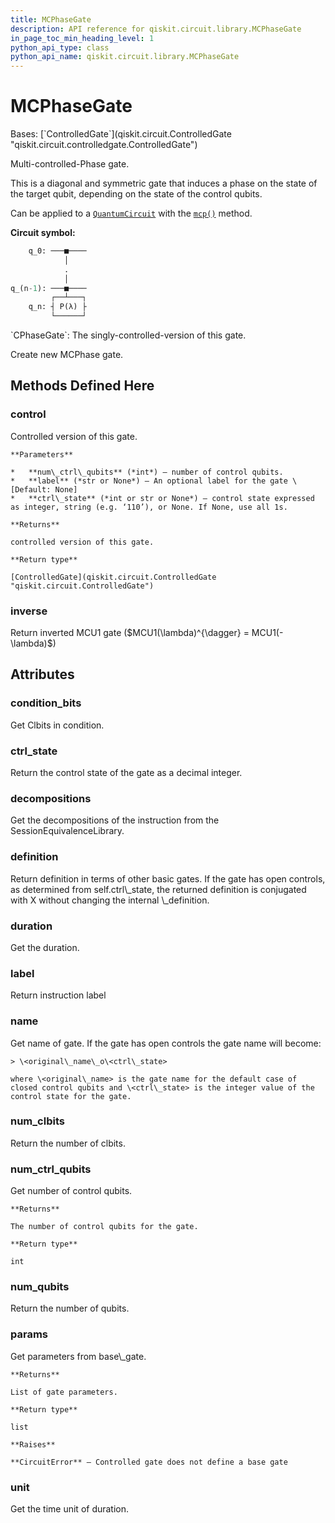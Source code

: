 ```yaml
---
title: MCPhaseGate
description: API reference for qiskit.circuit.library.MCPhaseGate
in_page_toc_min_heading_level: 1
python_api_type: class
python_api_name: qiskit.circuit.library.MCPhaseGate
---
```


# MCPhaseGate

<Class id="qiskit.circuit.library.MCPhaseGate" isDedicatedPage={true} github="https://github.com/qiskit/qiskit/tree/stable/0.24/qiskit/circuit/library/standard_gates/p.py" signature="MCPhaseGate(lam, num_ctrl_qubits, label=None)" modifiers="class">
  Bases: [`ControlledGate`](qiskit.circuit.ControlledGate "qiskit.circuit.controlledgate.ControlledGate")

  Multi-controlled-Phase gate.

  This is a diagonal and symmetric gate that induces a phase on the state of the target qubit, depending on the state of the control qubits.

  Can be applied to a [`QuantumCircuit`](qiskit.circuit.QuantumCircuit "qiskit.circuit.QuantumCircuit") with the [`mcp()`](qiskit.circuit.QuantumCircuit#mcp "qiskit.circuit.QuantumCircuit.mcp") method.

  **Circuit symbol:**

  ```python
      q_0: ───■────
              │
              .
              │
  q_(n-1): ───■────
           ┌──┴───┐
      q_n: ┤ P(λ) ├
           └──────┘
  ```

  <Admonition title="See also" type="note">
    `CPhaseGate`: The singly-controlled-version of this gate.
  </Admonition>

  Create new MCPhase gate.

  ## Methods Defined Here

  <span id="qiskit-circuit-library-mcphasegate-control" />

  ### control

  <Function id="qiskit.circuit.library.MCPhaseGate.control" signature="MCPhaseGate.control(num_ctrl_qubits=1, label=None, ctrl_state=None)">
    Controlled version of this gate.

    **Parameters**

    *   **num\_ctrl\_qubits** (*int*) – number of control qubits.
    *   **label** (*str or None*) – An optional label for the gate \[Default: None]
    *   **ctrl\_state** (*int or str or None*) – control state expressed as integer, string (e.g. ‘110’), or None. If None, use all 1s.

    **Returns**

    controlled version of this gate.

    **Return type**

    [ControlledGate](qiskit.circuit.ControlledGate "qiskit.circuit.ControlledGate")
  </Function>

  <span id="qiskit-circuit-library-mcphasegate-inverse" />

  ### inverse

  <Function id="qiskit.circuit.library.MCPhaseGate.inverse" signature="MCPhaseGate.inverse()">
    Return inverted MCU1 gate ($MCU1(\lambda)^{\dagger} = MCU1(-\lambda)$)
  </Function>

  ## Attributes

  ### condition\_bits

  <Attribute id="qiskit.circuit.library.MCPhaseGate.condition_bits">
    Get Clbits in condition.
  </Attribute>

  ### ctrl\_state

  <Attribute id="qiskit.circuit.library.MCPhaseGate.ctrl_state">
    Return the control state of the gate as a decimal integer.
  </Attribute>

  ### decompositions

  <Attribute id="qiskit.circuit.library.MCPhaseGate.decompositions">
    Get the decompositions of the instruction from the SessionEquivalenceLibrary.
  </Attribute>

  ### definition

  <Attribute id="qiskit.circuit.library.MCPhaseGate.definition">
    Return definition in terms of other basic gates. If the gate has open controls, as determined from self.ctrl\_state, the returned definition is conjugated with X without changing the internal \_definition.
  </Attribute>

  ### duration

  <Attribute id="qiskit.circuit.library.MCPhaseGate.duration">
    Get the duration.
  </Attribute>

  ### label

  <Attribute id="qiskit.circuit.library.MCPhaseGate.label">
    Return instruction label
  </Attribute>

  ### name

  <Attribute id="qiskit.circuit.library.MCPhaseGate.name">
    Get name of gate. If the gate has open controls the gate name will become:

    > \<original\_name\_o\<ctrl\_state>

    where \<original\_name> is the gate name for the default case of closed control qubits and \<ctrl\_state> is the integer value of the control state for the gate.
  </Attribute>

  ### num\_clbits

  <Attribute id="qiskit.circuit.library.MCPhaseGate.num_clbits">
    Return the number of clbits.
  </Attribute>

  ### num\_ctrl\_qubits

  <Attribute id="qiskit.circuit.library.MCPhaseGate.num_ctrl_qubits">
    Get number of control qubits.

    **Returns**

    The number of control qubits for the gate.

    **Return type**

    int
  </Attribute>

  ### num\_qubits

  <Attribute id="qiskit.circuit.library.MCPhaseGate.num_qubits">
    Return the number of qubits.
  </Attribute>

  ### params

  <Attribute id="qiskit.circuit.library.MCPhaseGate.params">
    Get parameters from base\_gate.

    **Returns**

    List of gate parameters.

    **Return type**

    list

    **Raises**

    **CircuitError** – Controlled gate does not define a base gate
  </Attribute>

  ### unit

  <Attribute id="qiskit.circuit.library.MCPhaseGate.unit">
    Get the time unit of duration.
  </Attribute>
</Class>

